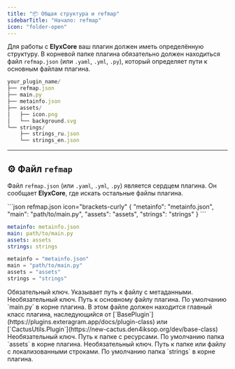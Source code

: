 ```yaml
---
title: "📦 Общая структура и refmap"
sidebarTitle: "Начало: refmap"
icon: "folder-open"
---
```


Для работы с **ElyxCore** ваш плагин должен иметь определённую структуру. В корневой папке плагина обязательно должен находиться файл `refmap.json` (или `.yaml`, `.yml`, `.py`), который определяет пути к основным файлам плагина.


```js Базовая структура плагина icon="folder"
your_plugin_name/
├── refmap.json
├── main.py
├── metainfo.json
├── assets/
│   ├── icon.png
│   └── background.svg
└── strings/
    ├── strings_ru.json
    └── strings_en.json
```

---

## ⚙️ Файл `refmap`

Файл `refmap.json` (или `.yaml`, `.yml`, `.py`) является сердцем плагина. Он сообщает **ElyxCore**, где искать остальные файлы плагина.

<CodeGroup>
```json refmap.json icon="brackets-curly"
{
  "metainfo": "metainfo.json",
  "main": "path/to/main.py",
  "assets": "assets",
  "strings": "strings"
}
```

```yaml refmap.yaml (.yml) icon="line-columns"
metainfo: metainfo.json
main: path/to/main.py
assets: assets
strings: strings
```

```python refmap.py icon="python"
metainfo = "metainfo.json"
main = "path/to/main.py"
assets = "assets"
strings = "strings"
```
</CodeGroup>

<ParamField path="metainfo" type="string path" required>
  Обязательный ключ. Указывает путь к файлу с метаданными.
</ParamField>

<ParamField path="main" type="string path">
  Необязательный ключ. Путь к основному файлу плагина. По умолчанию `main.py` в корне плагина. В этом файле должен находится главный класс плагина, наследующийся от [`BasePlugin`](https://plugins.exteragram.app/docs/plugin-class) или [`CactusUtils.Plugin`](https://new-cactus.den4iksop.org/dev/base-class)
</ParamField>

<ParamField path="assets" type="string path">
  Необязательный ключ. Путь к папке с ресурсами. По умолчанию папка `assets` в корне плагина.
</ParamField>

<ParamField path="strings" type="string path">
  Необязательный ключ. Путь к папке или файлу с локализованными строками. По умолчанию папка `strings` в корне плагина.
</ParamField>
